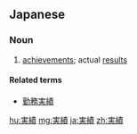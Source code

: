 ==Japanese==
{{ja-kanjitab|実|績}}

===Noun===
{{ja-noun|じっせき|kyu=實績}}

# [[achievements]]; actual [[results]]

====Related terms====
* [[勤務実績]]

[[hu:実績]]
[[mg:実績]]
[[ja:実績]]
[[zh:実績]]
